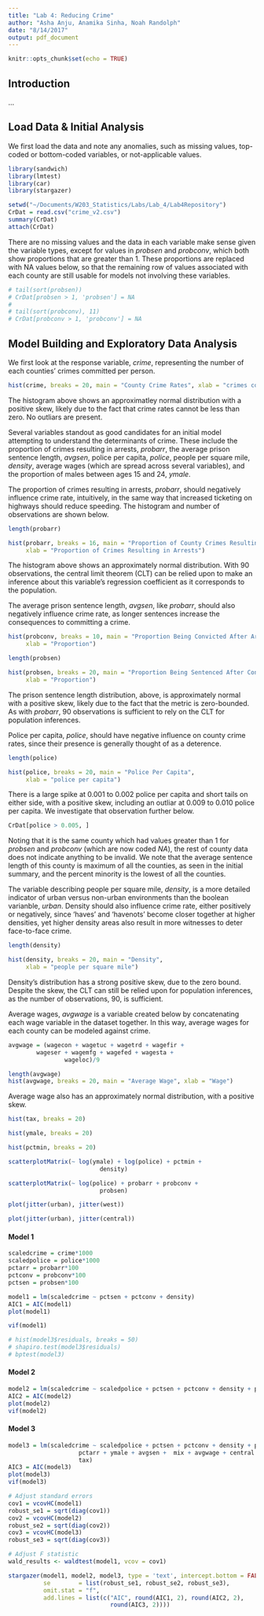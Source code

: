 ```yaml
---
title: "Lab 4: Reducing Crime"
author: "Asha Anju, Anamika Sinha, Noah Randolph"
date: "8/14/2017"
output: pdf_document
---
```


```r
knitr::opts_chunk$set(echo = TRUE)
```

## Introduction

...

## Load Data & Initial Analysis

We first load the data and note any anomalies, such as missing values, top-coded or bottom-coded variables, or not-applicable values.

```r
library(sandwich)
library(lmtest)
library(car)
library(stargazer)

setwd("~/Documents/W203_Statistics/Labs/Lab_4/Lab4Repository")
CrDat = read.csv("crime_v2.csv")
summary(CrDat)
attach(CrDat)
```

There are no missing values and the data in each variable make sense given the variable types, except for values in _probsen_ and _probconv_, which both show proportions that are greater than 1. These proportions are replaced with NA values below, so that the remaining row of values associated with each county are still usable for models not involving these variables.

```r
# tail(sort(probsen))
# CrDat[probsen > 1, 'probsen'] = NA
# 
# tail(sort(probconv), 11)
# CrDat[probconv > 1, 'probconv'] = NA
```

## Model Building and Exploratory Data Analysis

We first look at the response variable, _crime_, representing the number of each counties' crimes committed per person.

```r
hist(crime, breaks = 20, main = "County Crime Rates", xlab = "crimes committed per person")
```

The histogram above shows an approximatley normal distribution with a positive skew, likely due to the fact that crime rates cannot be less than zero. No outliars are present. 


Several variables standout as good candidates for an initial model attempting to understand the determinants of crime. These include the proportion of crimes resulting in arrests, _probarr_, the average prison sentence length, _avgsen_, police per capita, _police_, people per square mile, _density_, average wages (which are spread across several variables), and the proportion of males between ages 15 and 24, _ymale_. 

The proportion of crimes resulting in arrests, _probarr_, should negatively influence crime rate, intuitively, in the same way that increased ticketing on highways should reduce speeding. The histogram and number of observations are shown below.

```r
length(probarr)

hist(probarr, breaks = 16, main = "Proportion of County Crimes Resulting in Arrests",
     xlab = "Proportion of Crimes Resulting in Arrests")
```

The histogram above shows an approximately normal distribution. With 90 observations, the central limit theorem (CLT) can be relied upon to make an inference about this variable's regression coefficient as it corresponds to the population.

The average prison sentence length, _avgsen_, like _probarr_, should also negatively influence crime rate, as longer sentences increase the consequences to committing a crime.

```r
hist(probconv, breaks = 10, main = "Proportion Being Convicted After Arrest",
     xlab = "Proportion")
```


```r
length(probsen)

hist(probsen, breaks = 20, main = "Proportion Being Sentenced After Conviction",
     xlab = "Proportion")
```

The prison sentence length distribution, above, is approximately normal with a positive skew, likely due to the fact that the metric is zero-bounded. As with _probarr_, 90 observations is sufficient to rely on the CLT for population inferences.

Police per capita, _police_, should have negative influence on county crime rates, since their presence is generally thought of as a deterence.

```r
length(police)

hist(police, breaks = 20, main = "Police Per Capita",
     xlab = "police per capita")
```


There is a large spike at 0.001 to 0.002 police per capita and short tails on either side, with a positive skew, including an outliar at 0.009 to 0.010 police per capita. We investigate that observation further below.

```r
CrDat[police > 0.005, ]
```

Noting that it is the same county which had values greater than 1 for _probsen_ and _probconv_ (which are now coded _NA_), the rest of county data does not indicate anything to be invalid. We note that the average sentence length of this county is maximum of all the counties, as seen in the initial summary, and the percent minority is the lowest of all the counties.

The variable describing people per square mile, _density_, is a more detailed indicator of urban versus non-urban environments than the boolean varianble, _urban_. Density should also influence crime rate, either positively or negatively, since 'haves' and 'havenots' become closer together at higher densities, yet higher density areas also result in more witnesses to deter face-to-face crime.

```r
length(density)

hist(density, breaks = 20, main = "Density",
     xlab = "people per square mile")
```

Density's distribution has a strong positive skew, due to the zero bound. Despite the skew, the CLT can still be relied upon for population inferences, as the number of observations, 90, is sufficient.

Average wages, _avgwage_ is a variable created below by concatenating each wage variable in the dataset together. In this way, average wages for each county can be modeled against crime.

```r
avgwage = (wagecon + wagetuc + wagetrd + wagefir +
        wageser + wagemfg + wagefed + wagesta + 
                wageloc)/9

length(avgwage)
hist(avgwage, breaks = 20, main = "Average Wage", xlab = "Wage")
```

Average wage also has an approximately normal distribution, with a positive skew. 

```r
hist(tax, breaks = 20)
```


```r
hist(ymale, breaks = 20)
```

```r
hist(pctmin, breaks = 20)
```

```r
scatterplotMatrix(~ log(ymale) + log(police) + pctmin +
                          density)
```

```r
scatterplotMatrix(~ log(police) + probarr + probconv +
                          probsen)
```

```r
plot(jitter(urban), jitter(west))
```

```r
plot(jitter(urban), jitter(central))
```

#### Model 1

```r
scaledcrime = crime*1000
scaledpolice = police*1000
pctarr = probarr*100
pctconv = probconv*100
pctsen = probsen*100

model1 = lm(scaledcrime ~ pctsen + pctconv + density)
AIC1 = AIC(model1)
plot(model1)

vif(model1)

# hist(model3$residuals, breaks = 50)
# shapiro.test(model3$residuals)
# bptest(model3)
```

#### Model 2

```r
model2 = lm(scaledcrime ~ scaledpolice + pctsen + pctconv + density + pctmin)
AIC2 = AIC(model2)
plot(model2)
vif(model2)
```

#### Model 3

```r
model3 = lm(scaledcrime ~ scaledpolice + pctsen + pctconv + density + pctmin +
                    pctarr + ymale + avgsen +  mix + avgwage + central + west +
                    tax)
AIC3 = AIC(model3)
plot(model3)
vif(model3)
```



```r
# Adjust standard errors
cov1 = vcovHC(model1)
robust_se1 = sqrt(diag(cov1))
cov2 = vcovHC(model2)
robust_se2 = sqrt(diag(cov2))
cov3 = vcovHC(model3)
robust_se3 = sqrt(diag(cov3))

# Adjust F statistic 
wald_results <- waldtest(model1, vcov = cov1)

stargazer(model1, model2, model3, type = 'text', intercept.bottom = FALSE,
          se        = list(robust_se1, robust_se2, robust_se3),
          omit.stat = "f",
          add.lines = list(c("AIC", round(AIC1, 2), round(AIC2, 2), 
                             round(AIC3, 2))))
```

